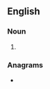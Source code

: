 ==English==

===Noun===
{{head|en|noun form}}

# {{plural of|headlap|lang=en}}

===Anagrams===
* {{anagrams|en|a=aadehlps|slaphead}}